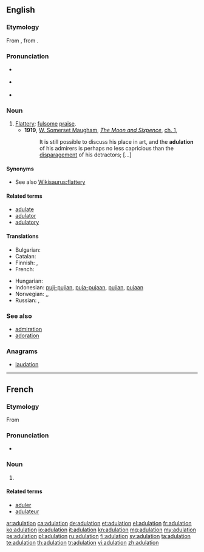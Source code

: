 ==English==

===Etymology===
From {{etyl|fr}} {{term|adulation|lang=fr}}, from {{etyl|la}} {{term|adulatio|adulātio|flattery}}.

===Pronunciation===
* {{a|UK}} {{IPA|/ˈædˌjʊu.leɪ.ʃən/}} {{X-SAMPA|/"{d%ju:.leI.S@n/}}
* {{a|US}} {{IPA|/ˈædʒ.ə.leɪ.ʃən/}}
* {{rhymes|eɪʃən}}

===Noun===
{{en-noun}}

# [[flattery|Flattery]]; [[fulsome]] [[praise]].
#* '''1919''', [[w:William Somerset Maugham|W. Somerset Maugham]], ''[[w:The Moon and Sixpence|The Moon and Sixpence]]'', [[s:The Moon and Sixpence/Chapter I|ch. 1]],
#*: It is still possible to discuss his place in art, and the '''adulation''' of his admirers is perhaps no less capricious than the [[disparage]]ment of his detractors; [...]

====Synonyms====
* See also [[Wikisaurus:flattery]]

====Related terms====
* [[adulate]]
* [[adulator]]
* [[adulatory]]

====Translations====
{{trans-top|Flattery; fulsome praise}}
* Bulgarian: {{t+|bg|ласкателство}}
* Catalan: {{t-|ca|adulació|f}}
* Finnish: {{t-|fi|mielistely}},  {{t-|fi|imartelu}}
* French: {{t+|fr|adulation|f}}
{{trans-mid}}
* Hungarian: {{t+|hu|hízelgés}}
* Indonesian: [[puji|puji-pujian]], [[puja|puja-pujaan]], [[puji|pujian]], [[puja|pujaan]]
* Norwegian: {{t+|no|grov}} {{t-|no|smiger}},, {{t-|no|smisking|c}}
* Russian: {{t+|ru|лесть|f|tr=léstʼ}}, {{t+|ru|подхалимство|n|tr=podxalímstvo}}
{{trans-bottom}}

===See also===
* [[admiration]]
* [[adoration]]

===Anagrams===
* [[laudation#English|laudation]]

----

==French==

===Etymology===
From {{etyl|la|fr}}

===Pronunciation===
* {{IPA|/a.dy.la.sjɔ̃/|lang=fr}}

===Noun===
{{fr-noun|f}}

# {{l|en|adulation}}

====Related terms====
* [[aduler]]
* [[adulateur]]

[[ar:adulation]]
[[ca:adulation]]
[[de:adulation]]
[[et:adulation]]
[[el:adulation]]
[[fr:adulation]]
[[ko:adulation]]
[[io:adulation]]
[[it:adulation]]
[[kn:adulation]]
[[mg:adulation]]
[[my:adulation]]
[[ps:adulation]]
[[pl:adulation]]
[[ru:adulation]]
[[fi:adulation]]
[[sv:adulation]]
[[ta:adulation]]
[[te:adulation]]
[[th:adulation]]
[[tr:adulation]]
[[vi:adulation]]
[[zh:adulation]]